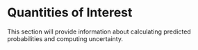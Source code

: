 # Quantities of Interest {#qoi}

This section will provide information about calculating predicted probabilities and computing uncertainty.
